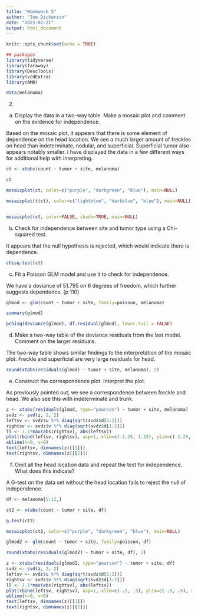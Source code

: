 ```yaml
---
title: "Homework 5"
author: "Joe Dickerson"
date: "2025-02-21"
output: html_document
---
```


```r
knitr::opts_chunk$set(echo = TRUE)
```

```r

## packages
library(tidyverse)
library(faraway)
library(DescTools)
library(vcdExtra)
library(AMR)

data(melanoma)


```

2.

(a) Display the data in a two-way table. Make a mosaic plot and comment on the evidence for independence.

Based on the mosaic plot, it appears that there is some element of dependence on the head location. We see a much larger amount of freckles on head than indeterminate, nodular, and superficial. Superficial tumor also appears notably smaller. I have displayed the data in a few different ways for additional help with interpreting.

```r

ct <- xtabs(count ~ tumor + site, melanoma)

ct

mosaicplot(ct, color=c("purple", "darkgreen", "blue"), main=NULL)

mosaicplot(t(ct), color=c("lightblue", "darkblue", "blue"), main=NULL)


mosaicplot(ct, color=FALSE, shade=TRUE, main=NULL)

```

(b) Check for independence between site and tumor type using a Chi-squared test.

It appears that the null hypothesis is rejected, which would indicate there is dependence.

```r

chisq.test(ct)

```

(c) Fit a Poisson GLM model and use it to check for independence.

We have a deviance of 51.795 on 6 degrees of freedom, which further suggests dependence. (p 110)

```r

glmod <- glm(count ~ tumor + site, family=poisson, melanoma)

summary(glmod)

pchisq(deviance(glmod), df.residual(glmod), lower.tail = FALSE)

```

(d) Make a two-way table of the deviance residuals from the last model. Comment on the larger residuals.

The two-way table shows similar findings to the interpretation of the mosaic plot. Freckle and superficial are very large residuals for head.

```r

round(xtabs(residuals(glmod) ~ tumor + site, melanoma), 2)

```

(e) Construct the correspondence plot. Interpret the plot.

As previously pointed out, we see a correspondence between freckle and head. We also see this with indeterminate and trunk. 

```r

z <- xtabs(residuals(glmod, type="pearson") ~ tumor + site, melanoma)
svdz <- svd(z, 2, 2)
leftsv <- svdz$u %*% diag(sqrt(svdz$d[1:2]))
rightsv <- svdz$v %*% diag(sqrt(svdz$d[1:2]))
ll <- 1.1*max(abs(rightsv), abs(leftsv))
plot(rbind(leftsv, rightsv), asp=1, xlim=c(-1.25, 1.25), ylim=c(-1.25, 1.25), xlab="SV1", ylab="SV2", type = "n")
abline(h=0, v=0)
text(leftsv, dimnames(z)[[1]])
text(rightsv, dimnames(z)[[2]])

```

(f) Omit all the head location data and repeat the test for independence. What does this indicate?

A G-test on the data set without the head location fails to reject the null of independence.

```r

df <- melanoma[5:12,]

ct2 <- xtabs(count ~ tumor + site, df)

g.test(ct2)

mosaicplot(ct2, color=c("purple", "darkgreen", "blue"), main=NULL)

glmod2 <- glm(count ~ tumor + site, family=poisson, df)

round(xtabs(residuals(glmod2) ~ tumor + site, df), 2)

z <- xtabs(residuals(glmod2, type="pearson") ~ tumor + site, df)
svdz <- svd(z, 2, 2)
leftsv <- svdz$u %*% diag(sqrt(svdz$d[1:2]))
rightsv <- svdz$v %*% diag(sqrt(svdz$d[1:2]))
ll <- 1.1*max(abs(rightsv), abs(leftsv))
plot(rbind(leftsv, rightsv), asp=1, xlim=c(-.5, .5), ylim=c(-.5, .5), xlab="SV1", ylab="SV2", type = "n")
abline(h=0, v=0)
text(leftsv, dimnames(z)[[1]])
text(rightsv, dimnames(z)[[2]])


```
